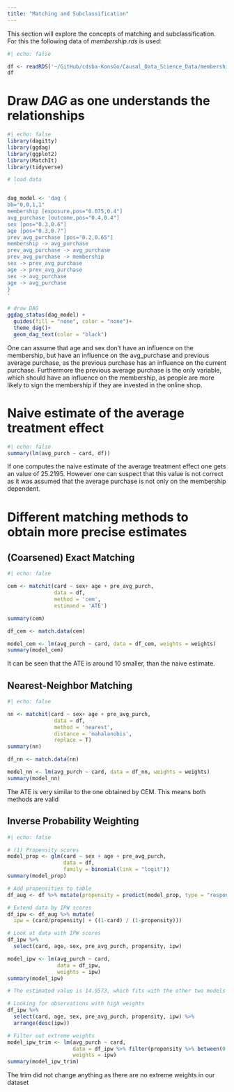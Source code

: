 ```yaml
---
title: "Matching and Subclassification"
---
```


This section will explore the concepts of matching and subclassification.
For this the following data of *membership.rds* is used:
````r
#| echo: false

df <- readRDS('~/GitHub/cdsba-KonsGo/Causal_Data_Science_Data/membership.rds')
df
````

# Draw *DAG* as one understands the relationships

````r
#| echo: false
library(dagitty)
library(ggdag)
library(ggplot2)
library(MatchIt)
library(tidyverse)

# load data


dag_model <- 'dag {
bb="0,0,1,1"
membership [exposure,pos="0.075,0.4"]
avg_purchase [outcome,pos="0.4,0.4"]
sex [pos="0.3,0.6"]
age [pos="0.3,0.7"]
prev_avg_purchase [pos="0.2,0.65"]
membership -> avg_purchase
prev_avg_purchase -> avg_purchase
prev_avg_purchase -> membership
sex -> prev_avg_purchase
age -> prev_avg_purchase
sex -> avg_purchase
age -> avg_purchase
}
'

# draw DAG
ggdag_status(dag_model) +
  guides(fill = "none", color = "none")+
  theme_dag()+
  geom_dag_text(color = "black")

````

One can assume that age and sex don't have an influence on the membership, but 
have an influence on the avg_purchase and previous average purchase, as
the previous purchase has an influence on the current purchase.
Furthermore the previous average purchase is the only variable, which should
have an influence on the membership, as people are more likely to sign the 
membership if they are invested in the online shop.

# Naive estimate of the average treatment effect

````r
#| echo: false
summary(lm(avg_purch ~ card, df))
````

If one computes the naive estimate of the average treatment effect
one gets an value of 25.2195. However one can suspect that this value is not correct
as it was assumed that the average purchase is not only on the membership dependent.

# Different matching methods to obtain more precise estimates

## (Coarsened) Exact Matching
````r
#| echo: false

cem <- matchit(card ~ sex+ age + pre_avg_purch,
               data = df, 
               method = 'cem', 
               estimand = 'ATE')

summary(cem)

df_cem <- match.data(cem)

model_cem <- lm(avg_purch ~ card, data = df_cem, weights = weights)
summary(model_cem)
````

It can  be seen that the ATE is around 10 smaller, than the naive estimate.

## Nearest-Neighbor Matching

````r
#| echo: false

nn <- matchit(card ~ sex+ age + pre_avg_purch,
               data = df, 
               method = 'nearest', 
               distance = 'mahalanobis',
               replace = T)
summary(nn)

df_nn <- match.data(nn)

model_nn <- lm(avg_purch ~ card, data = df_nn, weights = weights)
summary(model_nn)
````

The ATE is very similar to the one obtained by CEM.
This means both methods are valid

## Inverse Probability Weighting

````r
#| echo: false

# (1) Propensity scores
model_prop <- glm(card ~ sex + age + pre_avg_purch,
                  data = df,
                  family = binomial(link = "logit"))
summary(model_prop)

# Add propensities to table
df_aug <- df %>% mutate(propensity = predict(model_prop, type = "response"))

# Extend data by IPW scores
df_ipw <- df_aug %>% mutate(
  ipw = (card/propensity) + ((1-card) / (1-propensity)))

# Look at data with IPW scores
df_ipw %>% 
  select(card, age, sex, pre_avg_purch, propensity, ipw)

model_ipw <- lm(avg_purch ~ card,
                data = df_ipw,
                weights = ipw)
summary(model_ipw)

# The estimated value is 14.9573, which fits with the other two models

# Looking for observations with high weights
df_ipw %>% 
  select(card, age, sex, pre_avg_purch, propensity, ipw) %>% 
  arrange(desc(ipw))

# Filter out extreme weights
model_ipw_trim <- lm(avg_purch ~ card,
                     data = df_ipw %>% filter(propensity %>% between(0.15, 0.85)),
                     weights = ipw)
summary(model_ipw_trim)
````

The trim did not change anything as there are no extreme weights in our dataset